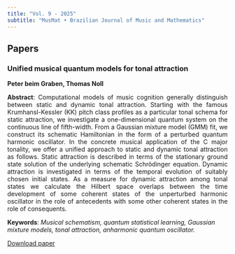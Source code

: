 ```yaml
---
title: "Vol. 9 - 2025"
subtitle: "MusMat • Brazilian Journal of Music and Mathematics"
---
```


## Papers
### Unified musical quantum models for tonal attraction
**Peter beim Graben, Thomas Noll**
<p style="text-align: justify;"><strong>Abstract</strong>: Computational models of music cognition generally distinguish between static and dynamic tonal attraction. Starting with the famous Krumhansl-Kessler (KK) pitch class profiles as a particular tonal schema for static attraction, we investigate a one-dimensional quantum system on the continuous line of fifth-width. From a Gaussian mixture model (GMM) fit, we construct its schematic Hamiltonian in the form of a perturbed quantum harmonic oscillator. In the concrete musical application of the C major tonality, we offer a unified approach to static and dynamic tonal attraction as follows. Static attraction is described in terms of the stationary ground state solution of the underlying schematic Schrödinger equation. Dynamic attraction is investigated in terms of the temporal evolution of suitably chosen initial states. As a measure for dynamic attraction among tonal states we calculate the Hilbert space overlaps between the time development of some coherent states of the unperturbed harmonic oscillator in the role of antecedents with some other coherent states in the role of consequents.</p>
<p style="text-align: left;"><strong>Keywords</strong>: <em> Musical schematism, quantum statistical learning, Gaussian mixture models, tonal attraction, anharmonic quantum oscillator.</em></p>
[Download paper](/v9/01-beim-Graben-Noll.pdf)